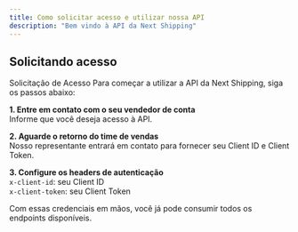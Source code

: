 ```yaml
---
title: Como solicitar acesso e utilizar nossa API
description: "Bem vindo à API da Next Shipping"
---
```


## Solicitando acesso

Solicitação de Acesso
Para começar a utilizar a API da Next Shipping, siga os passos abaixo:

**1. Entre em contato com o seu vendedor de conta**\
 Informe que você deseja acesso à API.

**2. Aguarde o retorno do time de vendas**\
 Nosso representante entrará em contato para fornecer seu Client ID e Client Token.

**3. Configure os headers de autenticação**\
`x-client-id`: seu Client ID\
`x-client-token`: seu Client Token

Com essas credenciais em mãos, você já pode consumir todos os endpoints disponíveis.
